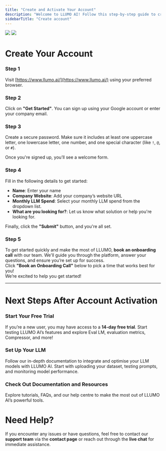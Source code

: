 ```yaml
---
title: "Create and Activate Your Account"
description: "Welcome to LLUMO AI! Follow this step-by-step guide to create and activate your LLUMO AI account to get started on LLM Evaluation and AI optimization."
sidebarTitle: "Create account"
---
```


<img
  className="block dark:hidden"
  src="https://mintlify-assets.b-cdn.net/hero-light.png"
/>
<img
  className="hidden dark:block"
  src="https://mintlify-assets.b-cdn.net/hero-dark.png"
/>

# Create Your Account

### Step 1
Visit [https://www.llumo.ai/](https://www.llumo.ai/) using your preferred browser.

### Step 2
Click on **"Get Started"**. You can sign up using your Google account or enter your company email.

### Step 3
Create a secure password. Make sure it includes at least one uppercase letter, one lowercase letter, one number, and one special character (like `!`, `@`, or `#`).

Once you're signed up, you’ll see a welcome form.

### Step 4 
Fill in the following details to get started:
- **Name**: Enter your name
- **Company Website**: Add your company’s website URL
- **Monthly LLM Spend**: Select your monthly LLM spend from the dropdown list.
- **What are you looking for?**: Let us know what solution or help you're looking for.

Finally, click the **"Submit"** button, and you're all set.

### Step 5
To get started quickly and make the most of LLUMO, **book an onboarding call** with our team. We'll guide you through the platform, answer your questions, and ensure you’re set up for success.  
Click **"Book an Onboarding Call"** below to pick a time that works best for you!  
We’re excited to help you get started!

---

# Next Steps After Account Activation

### Start Your Free Trial
If you’re a new user, you may have access to a **14-day free trial**. Start testing LLUMO AI’s features and explore Eval LM, evaluation metrics, Compressor, and more!

### Set Up Your LLM
Follow our in-depth documentation to integrate and optimise your LLM models with LLUMO AI. Start with uploading your dataset, testing prompts, and monitoring model performance.

### Check Out Documentation and Resources
Explore tutorials, FAQs, and our help centre to make the most out of LLUMO AI’s powerful tools.

# Need Help?
If you encounter any issues or have questions, feel free to contact our **support team** via the **contact page** or reach out through the **live chat** for immediate assistance.
